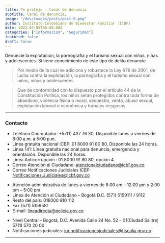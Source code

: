```yaml
---
title: Te protejo - Canal de denuncia
subtitle: Canal de denuncia,
image: "/dev/images/posts/post-6.png"
author: Instituto Colombiano de Bienestar Familiar (ICBF)
date: 2022-04-05T05:00:00Z
categories: ["Informacion", "Seguridad"]
featured: false
draft: false
---
```


Denuncie la explotación, la pornografía y el turismo sexual con niños, niñas y adolescentes. Si tiene conocimiento de este tipo de delito denuncie

<Blockquote name="Ley 679 de 2001">
  Por medio de la cual se adiciona y robustece la Ley 679 de 2001, de lucha
  contra la explotación, la pornografía y el turismo sexual con niños, niñas y
  adolescentes.
</Blockquote>

<Blockquote name="DECRETO 1524 DE 2002">
  Que de conformidad con lo dispuesto por el artículo 44 de la Constitución
  Política, los niños serán protegidos contra toda forma de abandono, violencia
  física o moral, secuestro, venta, abuso sexual, explotación laboral o
  económica y trabajos riesgosos
</Blockquote>

---

### Contacto

<Tabs client:load>

<Tab name="Bienestar Familiar">

- Teléfono Conmutador: +57(1) 437 76 30, Disponible lunes a viernes de 8:00 a.m. a 5:00 p.m.
- Línea gratuita nacional ICBF: 01 8000 91 80 80, Disponible las 24 horas.
- Línea 141: Línea gratuita nacional para denuncia, emergencia y orientación. Disponible las 24 horas.
- Linea Anticorrupción : 01 8000 91 80 80, opción 4.
- Correo Atención al Ciudadano: atencionalciudadano@icbf.gov.co
- Correo Notificaciones Judiciales ICBF: Notificaciones.Judiciales@icbf.gov.co

</Tab>

<Tab name="Policía Nacional">

- Atención administrativa de lunes a viernes de 8:00 am – 12:00 pm y 2:00 pm – 5:00 pm
- Línea de Atención al Ciudadano – Bogotá D.C. (571) 5159111 / 9112
- Resto del país: 018000 910 112
- Fax (571) 5159581
- E-mail: lineadirecta@policia.gov.co

</Tab>

<Tab name="Fiscalía General de la Nación">

- Nivel Central – Bogotá, D.C. Avenida Calle 24 No. 52 – 01(Ciudad Salitre) 57(1) 570 20 00
- Notificaciones judiciales: jur.notificacionesjudiciales@fiscalia.gov.co

</Tab>

</Tabs>

---
